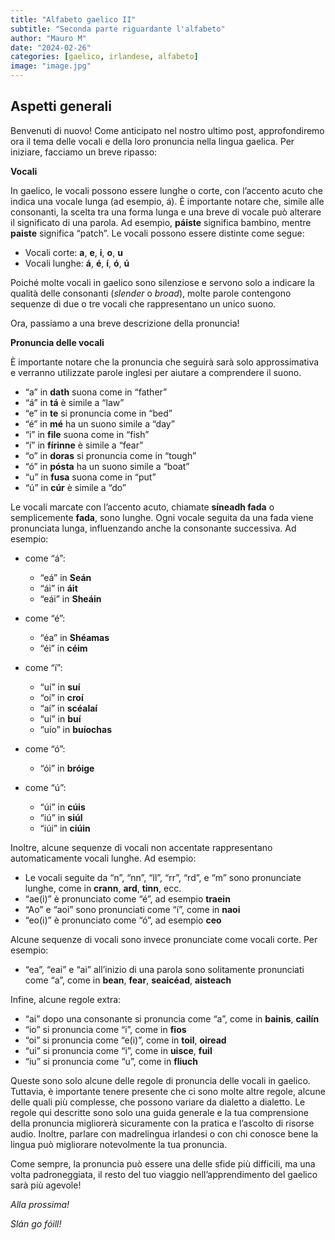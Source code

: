 ```yaml
---
title: "Alfabeto gaelico II"
subtitle: "Seconda parte riguardante l'alfabeto"
author: "Mauro M"
date: "2024-02-26"
categories: [gaelico, irlandese, alfabeto]
image: "image.jpg"
---
```


## Aspetti generali

Benvenuti di nuovo! Come anticipato nel nostro ultimo post, approfondiremo ora il tema delle vocali e della loro pronuncia nella lingua gaelica. Per iniziare, facciamo un breve ripasso:

**Vocali**

In gaelico, le vocali possono essere lunghe o corte, con l'accento acuto che indica una vocale lunga (ad esempio, á). È importante notare che, simile alle consonanti, la scelta tra una forma lunga e una breve di vocale può alterare il significato di una parola. Ad esempio, **páiste** significa bambino, mentre **paiste** significa "patch". Le vocali possono essere distinte come segue:

-   Vocali corte: **a**, **e**, **i**, **o**, **u**
-   Vocali lunghe: **á**, **é**, **í**, **ó**, **ú**

Poiché molte vocali in gaelico sono silenziose e servono solo a indicare la qualità delle consonanti (*slender* o *broad*), molte parole contengono sequenze di due o tre vocali che rappresentano un unico suono.

Ora, passiamo a una breve descrizione della pronuncia!

**Pronuncia delle vocali**

È importante notare che la pronuncia che seguirà sarà solo approssimativa e verranno utilizzate parole inglesi per aiutare a comprendere il suono.

-   "a" in **dath** suona come in "father"
-   "á" in **tá** è simile a "law"
-   "e" in **te** si pronuncia come in "bed"
-   "é" in **mé** ha un suono simile a "day"
-   "i" in **file** suona come in "fish"
-   "í" in **fírinne** è simile a "fear"
-   "o" in **doras** si pronuncia come in "tough"
-   "ó" in **pósta** ha un suono simile a "boat"
-   "u" in **fusa** suona come in "put"
-   "ú" in **cúr** è simile a "do"

Le vocali marcate con l'accento acuto, chiamate **síneadh fada** o semplicemente **fada**, sono lunghe. Ogni vocale seguita da una fada viene pronunciata lunga, influenzando anche la consonante successiva. Ad esempio:

-   come "á":

    -   "eá" in **Seán**
    -   "ái" in **áit**
    -   "eái" in **Sheáin**

-   come "é":

    -   "éa" in **Shéamas**
    -   "éi" in **céim**

-   come "í":

    -   "uí" in **suí**
    -   "oí" in **croí**
    -   "aí" in **scéalaí**
    -   "uí" in **buí**
    -   "uío" in **buíochas**

-   come "ó":

    -   "ói" in **bróige**

-   come "ú":

    -   "úi" in **cúis**
    -   "iú" in **siúl**
    -   "iúi" in **ciúin**

Inoltre, alcune sequenze di vocali non accentate rappresentano automaticamente vocali lunghe. Ad esempio:

-   Le vocali seguite da "n", "nn", "ll", "rr", "rd", e "m" sono pronunciate lunghe, come in **crann**, **ard**, **tinn**, ecc.
-   "ae(i)" è pronunciato come "é", ad esempio **traein**
-   "Ao" e "aoi" sono pronunciati come "í", come in **naoi**
-   "eo(i)" è pronunciato come "ó", ad esempio **ceo**

Alcune sequenze di vocali sono invece pronunciate come vocali corte. Per esempio:

-   "ea", "eai" e "ai" all'inizio di una parola sono solitamente pronunciati come "a", come in **bean**, **fear**, **seaicéad**, **aisteach**

Infine, alcune regole extra:

-   "ai" dopo una consonante si pronuncia come "a", come in **bainis**, **cailín**
-   "io" si pronuncia come "i", come in **fios**
-   "oi" si pronuncia come "e(i)", come in **toil**, **oiread**
-   "ui" si pronuncia come "i", come in **uisce**, **fuil**
-   "iu" si pronuncia come "u", come in **fliuch**

Queste sono solo alcune delle regole di pronuncia delle vocali in gaelico. Tuttavia, è importante tenere presente che ci sono molte altre regole, alcune delle quali più complesse, che possono variare da dialetto a dialetto. Le regole qui descritte sono solo una guida generale e la tua comprensione della pronuncia migliorerà sicuramente con la pratica e l'ascolto di risorse audio. Inoltre, parlare con madrelingua irlandesi o con chi conosce bene la lingua può migliorare notevolmente la tua pronuncia.

Come sempre, la pronuncia può essere una delle sfide più difficili, ma una volta padroneggiata, il resto del tuo viaggio nell'apprendimento del gaelico sarà più agevole!

*Alla prossima!*

*Slán go fóill!*
